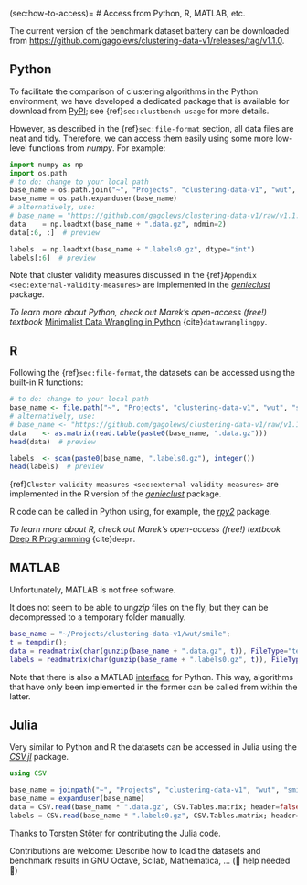 (sec:how-to-access)=
# Access from Python, R, MATLAB, etc.

The current version of the benchmark dataset battery can be downloaded
from <https://github.com/gagolews/clustering-data-v1/releases/tag/v1.1.0>.


## Python

To facilitate the comparison of clustering algorithms in the
Python environment, we have developed a dedicated package
that is available for download from
[PyPI](https://pypi.org/project/clustering-benchmarks/);
see {ref}`sec:clustbench-usage` for more details.

However, as described in the {ref}`sec:file-format` section,
all data files are neat and tidy. Therefore, we can access them
easily using some more low-level functions from *numpy*. For example:

```python
import numpy as np
import os.path
# to do: change to your local path
base_name = os.path.join("~", "Projects", "clustering-data-v1", "wut", "smile")
base_name = os.path.expanduser(base_name)
# alternatively, use:
# base_name = "https://github.com/gagolews/clustering-data-v1/raw/v1.1.0/wut/smile"
data    = np.loadtxt(base_name + ".data.gz", ndmin=2)
data[:6, :]  # preview
```

```python
labels  = np.loadtxt(base_name + ".labels0.gz", dtype="int")
labels[:6]  # preview
```


Note that cluster validity measures discussed in the
{ref}`Appendix <sec:external-validity-measures>`
are implemented in the [*genieclust*](https://genieclust.gagolewski.com)
package.


::::{note}
*To learn more about Python,
check out Marek's open-access (free!) textbook*
[Minimalist Data Wrangling in Python](https://datawranglingpy.gagolewski.com/)
{cite}`datawranglingpy`.
::::



## R

Following the {ref}`sec:file-format`,
the datasets can be accessed using the built-in R functions:

```r
# to do: change to your local path
base_name <- file.path("~", "Projects", "clustering-data-v1", "wut", "smile")
# alternatively, use:
# base_name <- "https://github.com/gagolews/clustering-data-v1/raw/v1.1.0/wut/smile"
data    <- as.matrix(read.table(paste0(base_name, ".data.gz")))
head(data)  # preview
```

```r
labels  <- scan(paste0(base_name, ".labels0.gz"), integer())
head(labels)  # preview
```



{ref}`Cluster validity measures <sec:external-validity-measures>`
are implemented in the R version of the
[*genieclust*](https://genieclust.gagolewski.com) package.


R code can be called in Python using, for example,
the [*rpy2*](https://pypi.org/project/rpy2/) package.


::::{note}
*To learn more about R, check out Marek's open-access (free!) textbook*
[Deep R Programming](https://deepr.gagolewski.com/)
{cite}`deepr`.
::::




## MATLAB

Unfortunately, MATLAB is not free software.

It does not seem to be able to un*gzip* files
on the fly, but they can be decompressed to a temporary folder
manually.

```matlab
base_name = "~/Projects/clustering-data-v1/wut/smile";
t = tempdir();
data = readmatrix(char(gunzip(base_name + ".data.gz", t)), FileType="text");
labels = readmatrix(char(gunzip(base_name + ".labels0.gz", t)), FileType="text");
```

Note that there is also a MATLAB
[interface](https://au.mathworks.com/products/matlab/matlab-and-python.html)
for Python. This way, algorithms that have only been implemented in the
former can be called from within the latter.



## Julia

Very similar to Python and R the datasets can be accessed
in Julia using the [*CSV.jl*](https://csv.juliadata.org) package.

```julia
using CSV

base_name = joinpath("~", "Projects", "clustering-data-v1", "wut", "smile")
base_name = expanduser(base_name)
data = CSV.read(base_name * ".data.gz", CSV.Tables.matrix; header=false)
labels = CSV.read(base_name * ".labels0.gz", CSV.Tables.matrix; header=false)
```

Thanks to [Torsten Stöter](https://github.com/tstoeter) for contributing
the Julia code.


::::{todo}
Contributions are welcome: Describe how to load
the datasets and benchmark results
in GNU Octave, Scilab, Mathematica, ... (🚧 help needed 🚧)
::::
